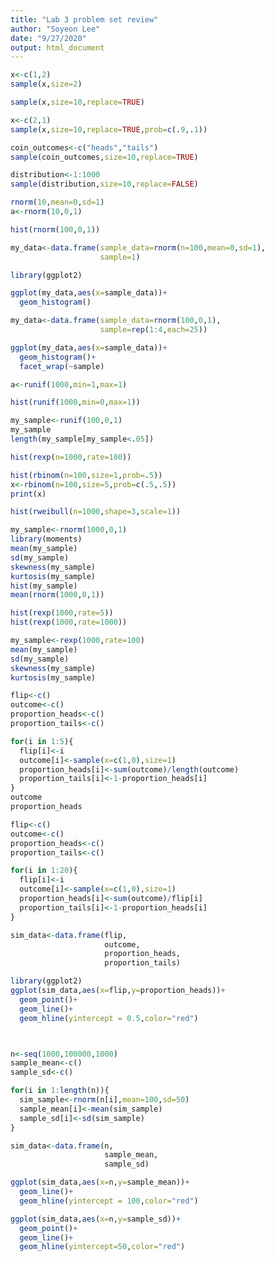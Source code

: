 ```yaml
---
title: "Lab 3 problem set review"
author: "Soyeon Lee"
date: "9/27/2020"
output: html_document
---
```


```r
x<-c(1,2)
sample(x,size=2)
```
```r
sample(x,size=10,replace=TRUE)
```
```r
x<-c(2,1)
sample(x,size=10,replace=TRUE,prob=c(.9,.1))
```
```r
coin_outcomes<-c("heads","tails")
sample(coin_outcomes,size=10,replace=TRUE)
```
```r
distribution<-1:1000
sample(distribution,size=10,replace=FALSE)
```
```r
rnorm(10,mean=0,sd=1)
a<-rnorm(10,0,1)
```
```r
hist(rnorm(100,0,1))
```
```r
my_data<-data.frame(sample_data=rnorm(n=100,mean=0,sd=1),
                    sample=1)

library(ggplot2)

ggplot(my_data,aes(x=sample_data))+
  geom_histogram()

```
```r
my_data<-data.frame(sample_data=rnorm(100,0,1),
                    sample=rep(1:4,each=25))

ggplot(my_data,aes(x=sample_data))+
  geom_histogram()+
  facet_wrap(~sample)
```
```r
a<-runif(1000,min=1,max=1)

hist(runif(1000,min=0,max=1))
```
```r
my_sample<-runif(100,0,1)
my_sample
length(my_sample[my_sample<.05])
```
```r
hist(rexp(n=1000,rate=100))
```
```r
hist(rbinom(n=100,size=1,prob=.5))
x<-rbinom(n=100,size=5,prob=c(.5,.5))
print(x)
```
```r
hist(rweibull(n=1000,shape=3,scale=1))
```
```r
my_sample<-rnorm(1000,0,1)
library(moments)
mean(my_sample)
sd(my_sample)
skewness(my_sample)
kurtosis(my_sample)
hist(my_sample)
mean(rnorm(1000,0,1))
```
```r
hist(rexp(1000,rate=5))
hist(rexp(1000,rate=1000))
```
```r
my_sample<-rexp(1000,rate=100)
mean(my_sample)
sd(my_sample)
skewness(my_sample)
kurtosis(my_sample)
```

```r
flip<-c()
outcome<-c()
proportion_heads<-c()
proportion_tails<-c()

for(i in 1:5){
  flip[i]<-i
  outcome[i]<-sample(x=c(1,0),size=1)
  proportion_heads[i]<-sum(outcome)/length(outcome)
  proportion_tails[i]<-1-proportion_heads[i]
}
outcome
proportion_heads
```

```r
flip<-c()
outcome<-c()
proportion_heads<-c()
proportion_tails<-c()

for(i in 1:20){
  flip[i]<-i
  outcome[i]<-sample(x=c(1,0),size=1)
  proportion_heads[i]<-sum(outcome)/flip[i]
  proportion_tails[i]<-1-proportion_heads[i]
}

sim_data<-data.frame(flip,
                     outcome,
                     proportion_heads,
                     proportion_tails)

library(ggplot2)
ggplot(sim_data,aes(x=flip,y=proportion_heads))+
  geom_point()+
  geom_line()+
  geom_hline(yintercept = 0.5,color="red")




```
```r
n<-seq(1000,100000,1000)
sample_mean<-c()
sample_sd<-c()

for(i in 1:length(n)){
  sim_sample<-rnorm(n[i],mean=100,sd=50)
  sample_mean[i]<-mean(sim_sample)
  sample_sd[i]<-sd(sim_sample)
}

sim_data<-data.frame(n,
                     sample_mean,
                     sample_sd)

ggplot(sim_data,aes(x=n,y=sample_mean))+
  geom_line()+
  geom_hline(yintercept = 100,color="red")
```
```r
ggplot(sim_data,aes(x=n,y=sample_sd))+
  geom_point()+
  geom_line()+
  geom_hline(yintercept=50,color="red")
```
```r

```

